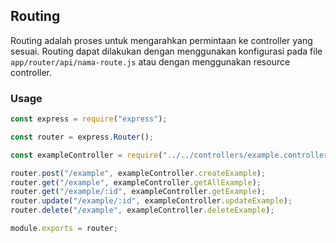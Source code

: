 ## Routing

Routing adalah proses untuk mengarahkan permintaan ke controller yang sesuai. Routing dapat dilakukan dengan menggunakan konfigurasi pada file `app/router/api/nama-route.js` atau dengan menggunakan resource controller.

### Usage

```javascript filename="app/router/api/example.js"
const express = require("express");

const router = express.Router();

const exampleController = require("../../controllers/example.controller");

router.post("/example", exampleController.createExample);
router.get("/example", exampleController.getAllExample);
router.get("/example/:id", exampleController.getExample);
router.update("/example/:id", exampleController.updateExample);
router.delete("/example", exampleController.deleteExample);

module.exports = router;
```

